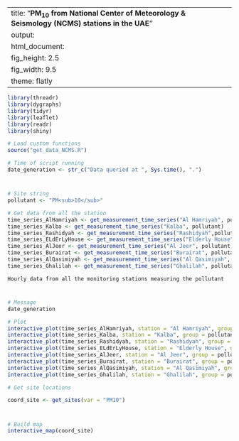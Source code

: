 
---
title: "**PM<sub>10</sub> from National Center of Meteorology & Seismology (NCMS) stations in the UAE**"
output:
  html_document:
    fig_height: 2.5
    fig_width: 9.5
    theme: flatly
---

```{r set_up, message = FALSE, echo = FALSE, warning = FALSE}
library(threadr)
library(dygraphs)
library(tidyr)
library(leaflet)
library(readr)
library(shiny)

# Load custom functions
source("get_data_NCMS.R")

# Time of script running
date_generation <- str_c("Data queried at ", Sys.time(), ".")
```
# 

## 
```{r import_data, message = FALSE, echo = FALSE, results = "hide", cache = TRUE}

# Site string
pollutant <- "PM<sub>10</sub>"

# Get data from all the station
time_series_AlHamriyah <- get_measurement_time_series("Al Hamriyah", pollutant)
time_series_Kalba <- get_measurement_time_series("Kalba", pollutant)
time_series_Rashidyah <- get_measurement_time_series("Rashidyah",pollutant)
time_series_ELdErLyHouse <- get_measurement_time_series("Elderly House", pollutant)
time_series_AlJeer <- get_measurement_time_series("Al Jeer", pollutant)
time_series_Burairat <- get_measurement_time_series("Burairat", pollutant)
time_series_AlQasimiyah <- get_measurement_time_series("Al Qasimiyah", pollutant)
time_series_Ghalilah <- get_measurement_time_series("Ghalilah", pollutant)
```

 `Hourly data from all the monitoring stations measuring the pollutant`
 
# 

## 

```{r plot_NCMS_NO2, echo = FALSE, cache = TRUE}
# Message
date_generation

# Plot
interactive_plot(time_series_AlHamriyah, station = "Al Hamriyah", group = pollutant, pollu="PM10")
interactive_plot(time_series_Kalba, station = "Kalba", group = pollutant, pollu="PM10")
interactive_plot(time_series_Rashidyah, station = "Rashidyah", group = pollutant, pollu="PM10")
interactive_plot(time_series_ELdErLyHouse, station = "Elderly House", group = pollutant, pollu="PM10")
interactive_plot(time_series_AlJeer, station = "Al Jeer", group = pollutant, pollu="PM10")
interactive_plot(time_series_Burairat, station = "Burairat", group = pollutant, pollu="PM10")
interactive_plot(time_series_AlQasimiyah, station = "Al Qasimiyah", group = pollutant, pollu="PM10")
interactive_plot(time_series_Ghalilah, station = "Ghalilah", group = pollutant, pollu="PM10")
```


```{r import_data_for_map, message = FALSE, echo = FALSE, results = "hide", cache = TRUE}
# Get site locations

coord_site <- get_sites(var = "PM10")

```
#
 
##

```{r map, fig.height = 8, echo = FALSE, message = FALSE, cache = TRUE}
# Build map
interactive_map(coord_site)
```

 
 